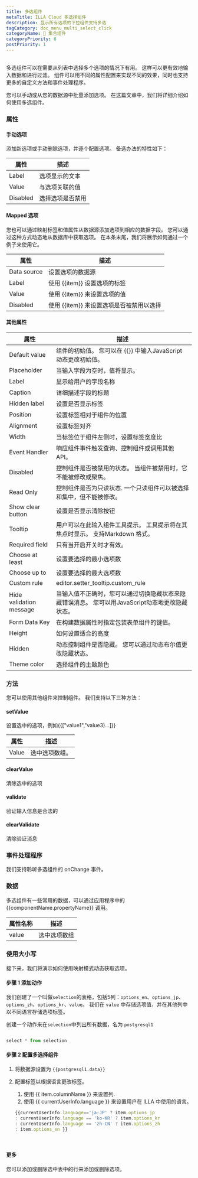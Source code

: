 ```yaml
---
title: 多选组件
metaTitle: ILLA Cloud 多选择组件
description: 显示所有选项的下拉组件支持多选
tagCategory: doc_menu_multi_select_click
categoryName: 🧬 集合组件
categoryPriority: 6
postPriority: 1
---
```


## <Heading hidden>多选</Heading>

多选组件可以在需要从列表中选择多个选项的情况下有用。 这样可以更有效地输入数据和进行过滤。 组件可以用不同的属性配置来实现不同的效果，同时也支持更多的自定义方法和事件处理程序。

您可以手动或从您的数据源中批量添加选项。 在这篇文章中，我们将详细介绍如何使用多选组件。 

### 属性

#### 手动选项

添加新选项或手动删除选项，并逐个配置选项。 备选办法的特性如下： 

| 属性       | 描述       |
| -------- | -------- |
| Label    | 选项显示的文本  |
| Value    | 与选项关联的值  |
| Disabled | 选择选项是否禁用 |

#### Mapped 选项

您也可以通过映射标签和值属性从数据源添加选项到相应的数据字段。 您可以通过这种方式动态地从数据库中获取选项。 在本条末尾，我们将展示如何通过一个例子来使用它。

| 属性          | 描述                        |
| ----------- | ------------------------- |
| Data source | 设置选项的数据源                  |
| Label       | 使用 {{item}} 设置选项的标签       |
| Value       | 使用 {{item}} 来设置选项的值       |
| Disabled    | 使用 {{item}} 来设置选项是否被禁用以选择 |

#### 其他属性

| 属性                      | 描述                                                    |
| ----------------------- | ----------------------------------------------------- |
| Default value           | 组件的初始值。 您可以在 {{}} 中输入JavaScript 动态更改初始值。              |
| Placeholder             | 当输入字段为空时，值将显示。                                        |
| Label                   | 显示给用户的字段名称                                            |
| Caption                 | 详细描述字段的标题                                             |
| Hidden label            | 设置是否显示标签                                              |
| Position                | 设置标签相对于组件的位置                                          |
| Alignment               | 设置标签对齐                                                |
| Width                   | 当标签位于组件左侧时，设置标签宽度比                                    |
| Event Handler           | 响应组件事件触发查询、控制组件或调用其他API。                              |
| Disabled                | 控制组件是否被禁用的状态。 当组件被禁用时，它不能被修改或聚焦。                      |
| Read Only               | 控制组件是否为只读状态. 一个只读组件可以被选择和集中，但不能被修改。                   |
| Show clear button       | 设置是否显示清除按钮                                            |
| Tooltip                 | 用户可以在此输入组件工具提示。 工具提示将在其焦点时显示。 支持Markdown 格式。          |
| Required field          | 只有当开启开关时才有效。                                          |
| Choose at least         | 设置要选择的最小选项数                                           |
| Choose up to            | 设置要选择的最大选项数                                           |
| Custom rule             | editor.setter_tooltip.custom_rule                     |
| Hide validation message | 当输入值不正确时，您可以通过切换隐藏状态来隐藏错误消息。 您可以用JavaScript动态地更改隐藏状态。 |
| Form Data Key           | 在构建数据属性时指定包装表单组件的键值。                                  |
| Height                  | 如何设置适合的高度                                             |
| Hidden                  | 动态控制组件是否隐藏。 您可以通过动态布尔值更改隐藏状态。                         |
| Theme color             | 选择组件的主题颜色                                             |

### 方法

您可以使用其他组件来控制组件。 我们支持以下三种方法：

#### setValue

设置选中的选项，例如{{["value1","value3)…]}}

| 属性    | 描述       |
| ----- | -------- |
| Value | 选中选项数组。  |

#### clearValue

清除选中的选项

#### validate

验证输入信息是合法的

#### clearValidate

清除验证消息

### 事件处理程序

我们支持聆听多选组件的 onChange 事件。

### 数据

多选组件有一些常用的数据，可以通过应用程序中的 {{componentName.propertyName}} 调用。

| 属性名称  | 描述     |
| ----- | ------ |
| value | 选中选项数组 |

### 使用大小写

接下来，我们将演示如何使用映射模式动态获取选项。 

#### 步骤 1 添加动作

我们创建了一个叫做`selection`的表格，包括5列：`options_en`、`options_jp`、`options_zh`、`options_kr`、`value`。 我们在 `value` 中存储选项值，并在其他列中以不同语言存储选项标签。 

创建一个动作来在`selection`中列出所有数据，名为 `postgresql1`

<img src='https://cdn.illacloud.com/official-website/img/docs/assemble/multiselect1.png' alt="" />

```jsx
select * from selection
```

#### 步骤 2 配置多选择组件

1.  将数据源设置为 `{{postgresql1.data}}` 
2.  配置标签以根据语言更改标签。 

    1.  使用 {{ item.columnName }} 来设置列. 
    2.  使用 {{ currentUserInfo.language }} 来设置用户在 ILLA 中使用的语言。

    ```jsx
    {{currentUserInfo.language=='ja-JP' ? item.options_jp 
    : currentUserInfo.language == 'ko-KR' ? item.options_kr 
    : currentUserInfo.language == 'zh-CN' ? item.options_zh 
    : item.options_en }}
    ```

<img src='https://cdn.illacloud.com/official-website/img/docs/assemble/multiselect2.png' alt="" />

<img src='https://cdn.illacloud.com/official-website/img/docs/assemble/multiselect3.png' alt="" />

#### 更多

您可以添加或删除选中表中的行来添加或删除选项。
